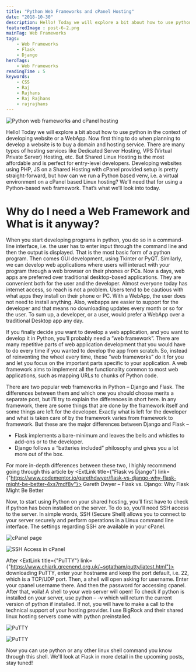```yaml
---
title: "Python Web Frameworks and cPanel Hosting"
date: "2018-10-30"
description: Hello! Today we will explore a bit about how to use python in the context of developing website or a WebApp, and how to host a Python webapp on a cPanel based Linux Shared Hosting.
featuredImage : post-6-2.png
mainTag: Web Frameworks
tags:
    - Web Frameworks
    - Flask
    - Django
heroTags:
    - Web Frameworks
readingTime : 5
keywords:
    - CSS
    - Raj
    - Rajhans
    - Raj Rajhans
    - rajrajhans
---
```


![Python web frameworks and cPanel hosting](post-6-3.png)

Hello! Today we will explore a bit about how to use python in the context of developing website or a WebApp. Now first thing to do when planning to develop a website is to buy a domain and hosting service. There are many types of hosting services like Dedicated Server Hosting, VPS (Virtual Private Server) Hosting, etc. But Shared Linux Hosting is the most affordable and is perfect for entry-level developers. Developing websites using PHP, JS on a Shared Hosting with cPanel provided setup is pretty straight-forward, but how can we run a Python based venv, i.e. a virtual environment on a cPanel based Linux hosting? We’ll need that for using a Python-based web framework. That’s what we’ll look into today.

# Why do I need a Web Framework and What is it anyway?

When you start developing programs in python, you do so in a command- line interface, i.e. the user has to enter input through the command line and then the output is displayed. That is the most basic form of a python program. Then comes GUI development, using Tkinter or PyQT.  Similarly, we can develop web applications where users will interact with your program through a web browser on their phones or PCs. Now a days, web apps are preferred over traditional desktop-based applications. They are convenient both for the user and the developer. Almost everyone today has internet access, so reach is not a problem. Users tend to be cautious with what apps they install on their phone or PC. With a WebApp, the user does not need to install anything. Also, webapps are easier to support for the developer and that means no downloading updates every month or so for the user. To sum up, a developer, or a user, would prefer a WebApp over a traditional Desktop app any day.

If you finally decide you want to develop a web application, and you want to develop it in Python, you’ll probably need a “web framework”. There are many repetitive parts of web application development that you would have to do every time if you wanted to develop the app from scratch. So, instead of reinventing the wheel every time, these “web frameworks” do it for you and let you focus on the important parts specific to your application. A web framework aims to implement all the functionality common to most web applications, such as mapping URLs to chunks of Python code.

There are two popular web frameworks in Python – Django and Flask. The differences between them and which one you should choose merits a separate post, but I’ll try to explain the differences in short here. In any framework, there are some things that are done by the framework itself and some things are left for the developer. Exactly what is left for the developer and what is taken care of by the framework varies from framework to framework. But these are the major differences between Django and Flask –

- Flask implements a bare-minimum and leaves the bells and whistles to add-ons or to the developer.
- Django follows a “batteries included” philosophy and gives you a lot more out of the box.

For more in-depth differences between these two, I highly recommend going through this article by <ExtLink title={"Flask vs Django"} link={"https://www.codementor.io/garethdwyer/flask-vs-django-why-flask-might-be-better-4xs7mdf8v"}> Gareth Dwyer – Flask vs. Django: Why Flask Might Be Better</ExtLink>

Now, to start using Python on your shared hosting, you’ll first have to check if python has been installed on the server. To do so, you’ll need SSH access to the server. In simple words, SSH (Secure Shell) allows you to connect to your server securely and perform operations in a Linux command line interface. The settings regarding SSH are available in your cPanel.

![cPanel page](post-6-4.jpg "cPanel page")

![SSH Access in cPanel](post-6-5.jpg "SSH Access in cPanel")

After <ExtLink title={"PuTTY"} link={"https://www.chiark.greenend.org.uk/~sgtatham/putty/latest.html"}> downloading PuTTY</ExtLink>, enter your hostname and keep the port default, i.e. 22, which is a TCP/UDP port. Then, a shell will open asking for username. Enter your cpanel username there. And then the password for accessing cpanel. After that, voila! A shell to your web server will open! To check if python is installed on your server, use python – -v which will return the current version of python if installed. If not, you will have to make a call to the technical support of your hosting provider. I use BigRock and their shared linux hosting servers come with python preinstalled.

![PuTTY](post-6-6.jpg "PuTTY")

![PuTTY](post-6-7.jpg "PuTTY")

Now you can use python or any other linux shell command you know through this shell. We'll look at Flask in more detail in the upcoming posts, stay tuned!
